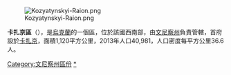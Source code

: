 [[Image:Kozyatynskyi-Raion.png|right]]

'''卡扎京區'''（{{lang-uk|Козятинський район}}），是[[烏克蘭|烏克蘭]]的一個區，位於該國西南部，由[[文尼察州|文尼察州]]負責管轄，首府設於[[卡扎京|卡扎京]]，面積1,120平方公里，2013年人口40,981，人口密度每平方公里36.6人。

{{coord|49|43|N|28|50|E|region:UA_type:adm2nd_source:kolossus-itwiki|display=title}}

{{文尼察州行政区划}}

[[Category:文尼察州區份|Category:文尼察州區份]]
[[Category:卡扎京區|*]]

{{Vinnytsia-geo-stub}}